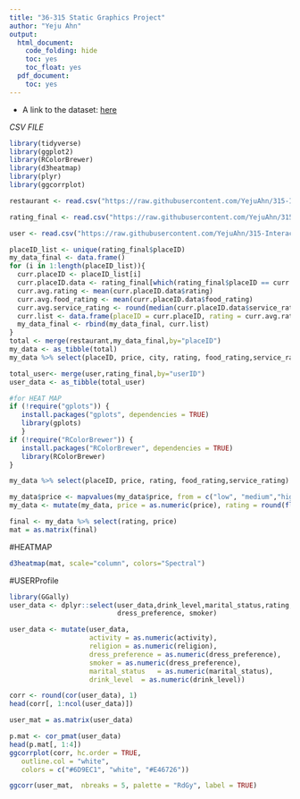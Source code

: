 ```yaml
---
title: "36-315 Static Graphics Project"
author: "Yeju Ahn"
output:
  html_document:
    code_folding: hide
    toc: yes
    toc_float: yes
  pdf_document:
    toc: yes
---
```


+  A link to the dataset:
[here](https://www.kaggle.com/uciml/restaurant-data-with-consumer-ratings)

*CSV FILE*
```r
library(tidyverse)
library(ggplot2)
library(RColorBrewer)
library(d3heatmap)
library(plyr)
library(ggcorrplot)

restaurant <- read.csv("https://raw.githubusercontent.com/YejuAhn/315-Interactive_Graphics_Project/master/geoplaces2.csv")

rating_final <- read.csv("https://raw.githubusercontent.com/YejuAhn/315-Interactive_Graphics_Project/master/rating_final.csv")

user <- read.csv("https://raw.githubusercontent.com/YejuAhn/315-Interactive_Graphics_Project/master/userprofile.csv")

placeID_list <- unique(rating_final$placeID)
my_data_final <- data.frame()
for (i in 1:length(placeID_list)){
  curr.placeID <- placeID_list[i]
  curr.placeID.data <- rating_final[which(rating_final$placeID == curr.placeID),]
  curr.avg.rating <- mean(curr.placeID.data$rating)
  curr.avg.food_rating <- mean(curr.placeID.data$food_rating)
  curr.avg.service_rating <- round(median(curr.placeID.data$service_rating))
  curr.list <- data.frame(placeID = curr.placeID, rating = curr.avg.rating, food_rating =  curr.avg.food_rating, service_rating = curr.avg.service_rating)
  my_data_final <- rbind(my_data_final, curr.list)
}
total <- merge(restaurant,my_data_final,by="placeID")
my_data <- as_tibble(total)
my_data %>% select(placeID, price, city, rating, food_rating,service_rating)

total_user<- merge(user,rating_final,by="userID")
user_data <- as_tibble(total_user)

#for HEAT MAP
if (!require("gplots")) {
   install.packages("gplots", dependencies = TRUE)
   library(gplots)
   }
if (!require("RColorBrewer")) {
   install.packages("RColorBrewer", dependencies = TRUE)
   library(RColorBrewer)
}

my_data %>% select(placeID, price, rating, food_rating,service_rating)

my_data$price <- mapvalues(my_data$price, from = c("low", "medium","high"), to = c("0", "1","2"))
my_data <- mutate(my_data, price = as.numeric(price), rating = round(floor(rating)))

final <- my_data %>% select(rating, price)
mat = as.matrix(final)
```
#HEATMAP
```r
d3heatmap(mat, scale="column", colors="Spectral")
```

#USERProfile

```r
library(GGally)
user_data <- dplyr::select(user_data,drink_level,marital_status,rating, activity, religion,
                           dress_preference, smoker)

user_data <- mutate(user_data,
                    activity = as.numeric(activity),
                    religion = as.numeric(religion),
                    dress_preference = as.numeric(dress_preference),
                    smoker = as.numeric(dress_preference),
                    marital_status	 = as.numeric(marital_status),
                    drink_level	 = as.numeric(drink_level))

corr <- round(cor(user_data), 1)
head(corr[, 1:ncol(user_data)])

user_mat = as.matrix(user_data)

p.mat <- cor_pmat(user_data)
head(p.mat[, 1:4])
ggcorrplot(corr, hc.order = TRUE,
   outline.col = "white", 
   colors = c("#6D9EC1", "white", "#E46726"))

ggcorr(user_mat,  nbreaks = 5, palette = "RdGy", label = TRUE)
```






